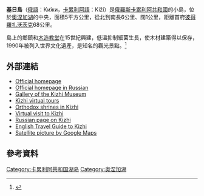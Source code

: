 {{Infobox islands
|name=基日島
| image name       =Kizhi 06-2017 img06 Oshevnev House.jpg
|image_caption=
| map = Russia Karelia
| map_caption = 基日島在卡累利阿共和國中的位置
|native_name =
|native_name_link =
|location = {{RUS}}
|archipelago =
|total_islands =
|coordinates      =
|major_islands =
|length_km        =6
|width_km        =1
|area_km2 = 5
|rank =
|highest_mount =
|elevation_m =
|country = {{RUS}}
| country admin divisions title      = [[自治共和國|自治共和國]]
| country admin divisions            = {{flag|Karelia}}
|country_largest_city =
|country_largest_city_population =
|population =
|population_as_of =
|density_km2 =
|ethnic_groups =
}}
'''基日島'''（[[俄語|俄語]]：Ки́жи，[[卡累利阿語|卡累利阿語]]：Kiži）是[[俄羅斯|俄羅斯]][[卡累利阿共和國|卡累利阿共和國]]的小島，位於[[奧涅加湖|奧涅加湖]]的中央，面積5平方公里，從北到南長6公里、闊1公里，距離首府[[彼得羅扎沃茨克|彼得羅扎沃茨克]]68公里。

島上的鄉鎮和[[基日島的木結構教堂|木造教堂]]在15世紀興建，低溫抑制細菌生長，使木材建築得以保存，1990年被列入世界文化遺產，是知名的觀光景點。<ref>{{cite web |title=Kizhi Pogost |url=http://whc.unesco.org/en/list/544 |website=UNESCO World Heritage Centre |accessdate=2021-03-21 |archiveurl=https://web.archive.org/web/20170711160056/http://whc.unesco.org/en/list/544 |archivedate=2017-07-11 |language=en}}</ref>

{{coord|62|04|00|N|35|14|17|E|type:landmark_region:RU|display=title}}

==外部連結==
*[http://kizhi.karelia.ru/main_menu_e.htm Official homepage]{{Wayback|url=http://kizhi.karelia.ru/main_menu_e.htm |date=20100703131214 }} {{En icon}}
*[http://kizhi.karelia.ru/ Official homepage in Russian]{{Wayback|url=http://kizhi.karelia.ru/ |date=20180902120451 }} {{Ru icon}}
*[http://kizhi.karelia.ru/gallery/index_e.php Gallery of the Kizhi Museum]{{Wayback|url=http://kizhi.karelia.ru/gallery/index_e.php |date=20081003122101 }}
*[http://kizhi.karelia.ru/journey/index_en.html Kizhi virtual tours]{{Wayback|url=http://kizhi.karelia.ru/journey/index_en.html |date=20100719124306 }}
*[https://web.archive.org/web/20050829080957/http://kizhi.orthost.ru/ Orthodox shrines in Kizhi]
*[https://web.archive.org/web/20100815034150/http://vizerra.com/en/locations/kizhi Virtual visit to Kizhi]
*[http://www.towns.ru/other/kizhi.html Russian page on Kizhi]{{Wayback|url=http://www.towns.ru/other/kizhi.html |date=20100724045110 }}
*[https://web.archive.org/web/20110511190931/http://kizhi.by.ru/ English Travel Guide to Kizhi]
*[http://maps.google.com/maps?t=k&hl=en&ll=62.085003,35.211353&spn=0.051916,0.131493&t=k&hl=en Satellite picture by Google Maps]
==參考資料==
{{reflist}}
{{俄罗斯地理小作品}}
{{DEFAULTSORT:Kizhi}}
[[Category:卡累利阿共和国湖岛|Category:卡累利阿共和国湖岛]]
[[Category:奥涅加湖|Category:奥涅加湖]]